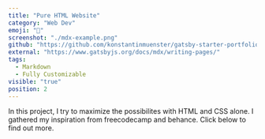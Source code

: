 ```yaml
---
title: "Pure HTML Website"
category: "Web Dev"
emoji: "📓"
screenshot: "./mdx-example.png"
github: "https://github.com/konstantinmuenster/gatsby-starter-portfolio-minimal"
external: "https://www.gatsbyjs.org/docs/mdx/writing-pages/"
tags:
  - Markdown
  - Fully Customizable
visible: "true"
position: 2
---
```


In this project, I try to maximize the possibilites with HTML and CSS alone. I gathered my inspiration from freecodecamp and behance. Click below to find out more.
